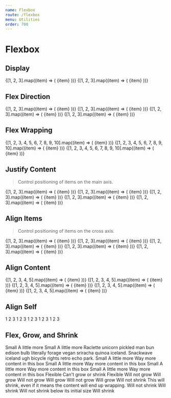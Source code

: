 ```yaml
---
name: Flexbox
route: /flexbox
menu: Utilities
order: 700
---
```



# Flexbox

## Display

<Grid>
<InfoBox pattern="flex" color="teal">
  <Box className="flex bg-teal-200 p-1 rounded">
    {[1, 2, 3].map((item) => (
      <Box className="text-sm bold flex items-center justify-center bg-teal-500 rounded-sm text-teal-100 h-8 m-1 flex-grow">
        {item}
      </Box>
    ))}
  </Box>
</InfoBox>

<InfoBox pattern="inline-flex" color="teal">
  <Box className="flex bg-teal-200 p-1 rounded">
    {[1, 2, 3].map((item) => (
      <Box className="text-sm bold flex items-center justify-center bg-teal-500 rounded-sm text-teal-100 h-8 w-8 m-1">
        {item}
      </Box>
    ))}
  </Box>
</InfoBox>
</Grid>

## Flex Direction

<Grid minWidth="175px">
  <InfoBox pattern="flex-row" color="teal">
    <Box className="flex flex-row bg-teal-200 p-1 rounded">
      {[1, 2, 3].map((item) => (
        <Box className="text-sm bold flex items-center justify-center bg-teal-500 rounded-sm text-teal-100 h-8 w-8 m-1">
          {item}
        </Box>
      ))}
    </Box>
  </InfoBox>
  <InfoBox pattern="flex-row-reverse" color="teal">
    <Box className="flex flex-row-reverse bg-teal-200 p-1 rounded">
      {[1, 2, 3].map((item) => (
        <Box className="text-sm bold flex items-center justify-center bg-teal-500 rounded-sm text-teal-100 h-8 w-8 m-1">
          {item}
        </Box>
      ))}
    </Box>
  </InfoBox>
  <InfoBox pattern="flex-col" color="teal">
    <Box className="flex flex-col bg-teal-200 p-1 rounded">
      {[1, 2, 3].map((item) => (
        <Box className="text-sm bold flex items-center justify-center bg-teal-500 rounded-sm text-teal-100 h-8 w-auto m-1">
          {item}
        </Box>
      ))}
    </Box>
  </InfoBox>
  <InfoBox pattern="flex-col-reverse" color="teal">
    <Box className="flex flex-col-reverse bg-teal-200 p-1 rounded">
      {[1, 2, 3].map((item) => (
        <Box className="text-sm bold flex items-center justify-center bg-teal-500 rounded-sm text-teal-100 h-8 w-auto m-1">
          {item}
        </Box>
      ))}
    </Box>
  </InfoBox>
</Grid>

## Flex Wrapping

<Grid minWidth="175px">
  <InfoBox pattern="flex-no-wrap" color="teal">
    <Box className="flex flex-no-wrap bg-teal-200 p-1 rounded">
      {[1, 2, 3, 4, 5, 6, 7, 8, 9, 10].map((item) => (
        <Box className="w-1/5 p-1">
          <Box className="text-sm bold flex items-center justify-center bg-teal-500 rounded-sm text-teal-100 p-2 h-8">
            {item}
          </Box>
        </Box>
      ))}
    </Box>
  </InfoBox>
  <InfoBox pattern="flex-wrap" color="teal">
    <Box className="flex flex-wrap bg-teal-200 p-1 rounded">
      {[1, 2, 3, 4, 5, 6, 7, 8, 9, 10].map((item) => (
        <Box className="w-1/5 p-1">
          <Box className="text-sm bold flex items-center justify-center bg-teal-500 rounded-sm text-teal-100 p-2 h-8">
            {item}
          </Box>
        </Box>
      ))}
    </Box>
  </InfoBox>
  <InfoBox pattern="flex-wrap-reverse" color="teal">
    <Box className="flex flex-wrap-reverse bg-teal-200 p-1 rounded">
      {[1, 2, 3, 4, 5, 6, 7, 8, 9, 10].map((item) => (
        <Box className="w-1/5 p-1">
          <Box className="text-sm bold flex items-center justify-center bg-teal-500 rounded-sm text-teal-100 p-2 h-8">
            {item}
          </Box>
        </Box>
      ))}
    </Box>
  </InfoBox>
</Grid>

## Justify Content

> Control positioning of items on the main axis.

<Grid minWidth="175px">
  <InfoBox caption="Start" pattern="justify-start" color="teal">
    <Box className="flex justify-start bg-teal-200 p-1 rounded">
      {[1, 2, 3].map((item) => (
        <Box className="text-sm bold flex items-center justify-center bg-teal-500 rounded-sm text-teal-100 h-8 w-8 m-1">
          {item}
        </Box>
      ))}
    </Box>
  </InfoBox>
  <InfoBox caption="Center" pattern="justify-center" color="teal">
    <Box className="flex justify-center bg-teal-200 p-1 rounded">
      {[1, 2, 3].map((item) => (
        <Box className="text-sm bold flex items-center justify-center bg-teal-500 rounded-sm text-teal-100 h-8 w-8 m-1">
          {item}
        </Box>
      ))}
    </Box>
  </InfoBox>
  <InfoBox caption="End" pattern="justify-end" color="teal">
    <Box className="flex justify-end bg-teal-200 p-1 rounded">
      {[1, 2, 3].map((item) => (
        <Box className="text-sm bold flex items-center justify-center bg-teal-500 rounded-sm text-teal-100 h-8 w-8 m-1">
          {item}
        </Box>
      ))}
    </Box>
  </InfoBox>
  <InfoBox caption="Space Around" pattern="justify-around" color="teal">
    <Box className="flex justify-around bg-teal-200 p-1 rounded">
      {[1, 2, 3].map((item) => (
        <Box className="text-sm bold flex items-center justify-center bg-teal-500 rounded-sm text-teal-100 h-8 w-8 m-1">
          {item}
        </Box>
      ))}
    </Box>
  </InfoBox>
  <InfoBox caption="Space Between" pattern="justify-between" color="teal">
    <Box className="flex justify-between bg-teal-200 p-1 rounded">
      {[1, 2, 3].map((item) => (
        <Box className="text-sm bold flex items-center justify-center bg-teal-500 rounded-sm text-teal-100 h-8 w-8 m-1">
          {item}
        </Box>
      ))}
    </Box>
  </InfoBox>
</Grid>

## Align Items

> Control positioning of items on the cross axis.

<Grid minWidth="175px">
  <InfoBox caption="Stretch" pattern="items-stretch" color="teal">
    <Box className="flex h-32 items-stretch bg-teal-200 p-1 rounded">
      {[1, 2, 3].map((item) => (
        <Box className="text-sm bold flex items-center justify-center bg-teal-500 rounded-sm text-teal-100 flex-1 m-1">
          {item}
        </Box>
      ))}
    </Box>
  </InfoBox>
  <InfoBox caption="Start" pattern="items-start" color="teal">
    <Box className="flex h-32 items-start bg-teal-200 p-1 rounded">
      {[1, 2, 3].map((item) => (
        <Box
          className={`text-sm bold flex items-center justify-center bg-teal-500 rounded-sm text-teal-100 flex-1 m-1 h-${item *
            8}`}
        >
          {item}
        </Box>
      ))}
    </Box>
  </InfoBox>
  <InfoBox caption="Center" pattern="items-center" color="teal">
    <Box className="flex h-32 items-center bg-teal-200 p-1 rounded">
      {[1, 2, 3].map((item) => (
        <Box
          className={`text-sm bold flex items-center justify-center bg-teal-500 rounded-sm text-teal-100 flex-1 m-1 h-${item *
            8}`}
        >
          {item}
        </Box>
      ))}
    </Box>
  </InfoBox>
  <InfoBox caption="End" pattern="items-end" color="teal">
    <Box className="flex h-32 items-end bg-teal-200 p-1 rounded">
      {[1, 2, 3].map((item) => (
        <Box
          className={`text-sm bold flex items-center justify-center bg-teal-500 rounded-sm text-teal-100 flex-1 m-1 h-${item *
            8}`}
        >
          {item}
        </Box>
      ))}
    </Box>
  </InfoBox>
  <InfoBox caption="Baseline" pattern="items-baseline" color="teal">
    <Box className="flex h-32 items-baseline bg-teal-200 p-1 rounded">
      {[1, 2, 3].map((item) => (
        <Box
          className={`text-sm bold flex items-center justify-center bg-teal-500 rounded-sm text-teal-100 flex-1 m-1 h-${item *
            8}`}
        >
          <Box className="border-b border-teal-400 w-full mx-2 text-center">
            {item}
          </Box>
        </Box>
      ))}
    </Box>
  </InfoBox>
</Grid>

## Align Content

<Grid minWidth="250px">
  <InfoBox caption="Start" pattern="content-start" color="teal">
    <Box className="flex flex-wrap h-32 content-start bg-teal-200 p-1 rounded">
      {[1, 2, 3, 4, 5].map((item) => (
        <Box className="w-1/3 p-1">
          <Box className="bg-teal-500 rounded-sm text-teal-100 text-sm bold flex items-center justify-center p-2">
            {item}
          </Box>
        </Box>
      ))}
    </Box>
  </InfoBox>
  <InfoBox caption="Center" pattern="content-center" color="teal">
    <Box className="flex flex-wrap h-32 content-center bg-teal-200 p-1 rounded">
      {[1, 2, 3, 4, 5].map((item) => (
        <Box className="w-1/3 p-1">
          <Box className="bg-teal-500 rounded-sm text-teal-100 text-sm bold flex items-center justify-center p-2">
            {item}
          </Box>
        </Box>
      ))}
    </Box>
  </InfoBox>
  <InfoBox caption="End" pattern="content-end" color="teal">
    <Box className="flex flex-wrap h-32 content-end bg-teal-200 p-1 rounded">
      {[1, 2, 3, 4, 5].map((item) => (
        <Box className="w-1/3 p-1">
          <Box className="bg-teal-500 rounded-sm text-teal-100 text-sm bold flex items-center justify-center p-2">
            {item}
          </Box>
        </Box>
      ))}
    </Box>
  </InfoBox>
  <InfoBox caption="Space Around" pattern="content-around" color="teal">
    <Box className="flex flex-wrap h-32 content-around bg-teal-200 p-1 rounded">
      {[1, 2, 3, 4, 5].map((item) => (
        <Box className="w-1/3 p-1">
          <Box className="bg-teal-500 rounded-sm text-teal-100 text-sm bold flex items-center justify-center p-2">
            {item}
          </Box>
        </Box>
      ))}
    </Box>
  </InfoBox>
  <InfoBox caption="Space Between" pattern="content-between" color="teal">
    <Box className="flex flex-wrap h-32 content-between bg-teal-200 p-1 rounded">
      {[1, 2, 3, 4, 5].map((item) => (
        <Box className="w-1/3 p-1">
          <Box className="bg-teal-500 rounded-sm text-teal-100 text-sm bold flex items-center justify-center p-2">
            {item}
          </Box>
        </Box>
      ))}
    </Box>
  </InfoBox>
</Grid>

## Align Self

<Grid minWidth="175px">
  <InfoBox caption="Auto" pattern="self-auto" color="teal">
    <Box className="text-sm flex h-32 items-stretch bg-teal-200 p-1 rounded">
      <Box className="p-2 bg-teal-500 flex-1 flex items-center justify-center rounded-sm text-teal-100 m-1">
        1
      </Box>
      <Box className="self-auto p-2 bg-teal-700 flex-1 flex items-center justify-center rounded-sm text-teal-100 m-1">
        2
      </Box>
      <Box className="p-2 bg-teal-500 flex-1 flex items-center justify-center rounded-sm text-teal-100 m-1">
        3
      </Box>
    </Box>
  </InfoBox>
  <InfoBox caption="Start" pattern="self-start" color="teal">
    <Box className="text-sm flex h-32 items-stretch bg-teal-200 p-1 rounded">
      <Box className="p-2 bg-teal-500 flex-1 flex items-center justify-center rounded-sm text-teal-100 m-1">
        1
      </Box>
      <Box className="self-start p-2 bg-teal-700 flex-1 flex items-center justify-center rounded-sm text-teal-100 m-1">
        2
      </Box>
      <Box className="p-2 bg-teal-500 flex-1 flex items-center justify-center rounded-sm text-teal-100 m-1">
        3
      </Box>
    </Box>
  </InfoBox>
  <InfoBox caption="Center" pattern="self-center" color="teal">
    <Box className="text-sm flex h-32 items-stretch bg-teal-200 p-1 rounded">
      <Box className="p-2 bg-teal-500 flex-1 flex items-center justify-center rounded-sm text-teal-100 m-1">
        1
      </Box>
      <Box className="self-center p-2 bg-teal-700 flex-1 flex items-center justify-center rounded-sm text-teal-100 m-1">
        2
      </Box>
      <Box className="p-2 bg-teal-500 flex-1 flex items-center justify-center rounded-sm text-teal-100 m-1">
        3
      </Box>
    </Box>
  </InfoBox>
  <InfoBox caption="End" pattern="self-end" color="teal">
    <Box className="text-sm flex h-32 items-stretch bg-teal-200 p-1 rounded">
      <Box className="p-2 bg-teal-500 flex-1 flex items-center justify-center rounded-sm text-teal-100 m-1">
        1
      </Box>
      <Box className="self-end p-2 bg-teal-700 flex-1 flex items-center justify-center rounded-sm text-teal-100 m-1">
        2
      </Box>
      <Box className="p-2 bg-teal-500 flex-1 flex items-center justify-center rounded-sm text-teal-100 m-1">
        3
      </Box>
    </Box>
  </InfoBox>
  <InfoBox caption="Stretch" pattern="self-stretch" color="teal">
    <Box className="text-sm flex h-32 items-start bg-teal-200 p-1 rounded">
      <Box className="p-2 bg-teal-500 flex-1 flex items-center justify-center rounded-sm text-teal-100 m-1">
        1
      </Box>
      <Box className="self-stretch p-2 bg-teal-700 flex-1 flex items-center justify-center rounded-sm text-teal-100 m-1">
        2
      </Box>
      <Box className="p-2 bg-teal-500 flex-1 flex items-center justify-center rounded-sm text-teal-100 m-1">
        3
      </Box>
    </Box>
  </InfoBox>
</Grid>

## Flex, Grow, and Shrink

<Grid>
  <InfoBox caption="Initial" pattern="flex-initial" color="teal" isDefault>
    <Box className="text-sm flex bg-teal-200 p-1 rounded mb-2">
      <Box className="p-2 bg-teal-500 rounded-sm text-teal-100 m-1">Small</Box>
      <Box className="p-2 bg-teal-700 rounded-sm text-teal-100 m-1">
        A little more
      </Box>
    </Box>
    <Box className="text-sm flex bg-teal-200 p-1 rounded">
      <Box className="p-2 bg-teal-500 rounded-sm text-teal-100 m-1">Small</Box>
      <Box className="p-2 bg-teal-700 rounded-sm text-teal-100 m-1">
        A little more
      </Box>
      <Box className="p-2 bg-teal-900 rounded-sm text-teal-100 m-1">
        Raclette unicorn pickled man bun edison bulb literally forage vegan
        sriracha quinoa iceland. Snackwave iceland ugh bicycle rights retro echo
        park.
      </Box>
    </Box>
  </InfoBox>
  <InfoBox caption="Flex 1" pattern="flex-1" color="teal">
    <Box className="text-sm flex bg-teal-200 p-1 rounded mb-2">
      <Box className="p-2 bg-teal-500 rounded-sm text-teal-100 m-1">Small</Box>
      <Box className="p-2 bg-teal-700 rounded-sm text-teal-100 m-1">
        A little more
      </Box>
      <Box className="p-2 bg-teal-900 rounded-sm text-teal-100 m-1">
        Way more content in this box
      </Box>
    </Box>
    <Box className="text-sm flex bg-teal-200 p-1 rounded">
      <Box className="flex-1 p-2 bg-teal-500 rounded-sm text-teal-100 m-1">
        Small
      </Box>
      <Box className="flex-1 p-2 bg-teal-700 rounded-sm text-teal-100 m-1">
        A little more
      </Box>
      <Box className="flex-1 p-2 bg-teal-900 rounded-sm text-teal-100 m-1">
        Way more content in this box
      </Box>
    </Box>
  </InfoBox>
  <InfoBox caption="Auto" pattern="flex-auto" color="teal">
    <Box className="text-sm flex bg-teal-200 p-1 rounded mb-2">
      <Box className="p-2 bg-teal-500 rounded-sm text-teal-100 m-1">Small</Box>
      <Box className="p-2 bg-teal-700 rounded-sm text-teal-100 m-1">
        A little more
      </Box>
      <Box className="p-2 bg-teal-900 rounded-sm text-teal-100 m-1">
        Way more content in this box
      </Box>
    </Box>
    <Box className="text-sm flex bg-teal-200 p-1 rounded">
      <Box className="flex-auto p-2 bg-teal-500 rounded-sm text-teal-100 m-1">
        Small
      </Box>
      <Box className="flex-auto p-2 bg-teal-700 rounded-sm text-teal-100 m-1">
        A little more
      </Box>
      <Box className="flex-auto p-2 bg-teal-900 rounded-sm text-teal-100 m-1">
        Way more content in this box
      </Box>
    </Box>
  </InfoBox>
  <InfoBox caption="None" pattern="flex-none" color="teal">
    <Box className="text-sm flex bg-teal-200 p-1 rounded mb-2 text-center">
      <Box className="flex-grow p-2 bg-teal-500 rounded-sm text-teal-100 m-1">
        Flexible
      </Box>
      <Box className="flex-none p-2 bg-teal-700 rounded-sm text-teal-100 m-1">
        Can't grow or shrink
      </Box>
      <Box className="flex-grow p-2 bg-teal-500 rounded-sm text-teal-100 m-1">
        Flexible
      </Box>
    </Box>
  </InfoBox>
  <InfoBox caption="Grow" pattern="flex-grow" color="teal">
    <Box className="text-sm flex bg-teal-200 p-1 rounded mb-2 text-center">
      <Box className="flex-no-grow p-2 bg-teal-500 rounded-sm text-teal-100 m-1">
        Will not grow
      </Box>
      <Box className="flex-grow p-2 bg-teal-700 rounded-sm text-teal-100 m-1">
        Will grow
      </Box>
      <Box className="flex-no-grow p-2 bg-teal-500 rounded-sm text-teal-100 m-1">
        Will not grow
      </Box>
    </Box>
  </InfoBox>
  <InfoBox caption="No Grow" pattern="flex-no-grow" color="teal">
    <Box className="text-sm flex bg-teal-200 p-1 rounded mb-2 text-center">
      <Box className="flex-grow p-2 bg-teal-500 rounded-sm text-teal-100 m-1">
        Will grow
      </Box>
      <Box className="flex-no-grow p-2 bg-teal-700 rounded-sm text-teal-100 m-1">
        Will not grow
      </Box>
      <Box className="flex-grow p-2 bg-teal-500 rounded-sm text-teal-100 m-1">
        Will grow
      </Box>
    </Box>
  </InfoBox>
  <InfoBox caption="Shrink" pattern="flex-shrink" color="teal">
    <Box className="text-sm flex bg-teal-200 p-1 rounded mb-2 text-center">
      <Box className="flex-none p-2 bg-teal-500 rounded-sm text-teal-100 m-1">
        Will not shrink
      </Box>
      <Box className="flex-shrink p-2 bg-teal-700 rounded-sm text-teal-100 m-1">
        This will shrink, even if it means the content will end up wrapping.
      </Box>
      <Box className="flex-none p-2 bg-teal-500 rounded-sm text-teal-100 m-1">
        Will not shrink
      </Box>
    </Box>
  </InfoBox>
  <InfoBox caption="No Shrink" pattern="flex-no-shrink" color="teal">
    <Box className="text-sm flex bg-teal-200 p-1 rounded mb-2 text-center">
      <Box className="flex-shrink p-2 bg-teal-500 rounded-sm text-teal-100 m-1">
        Will shrink
      </Box>
      <Box className="flex-no-shrink p-2 bg-teal-700 rounded-sm text-teal-100 m-1">
        Will not shrink below its initial size
      </Box>
      <Box className="flex-shrink p-2 bg-teal-500 rounded-sm text-teal-100 m-1">
        Will shrink
      </Box>
    </Box>
  </InfoBox>
</Grid>

